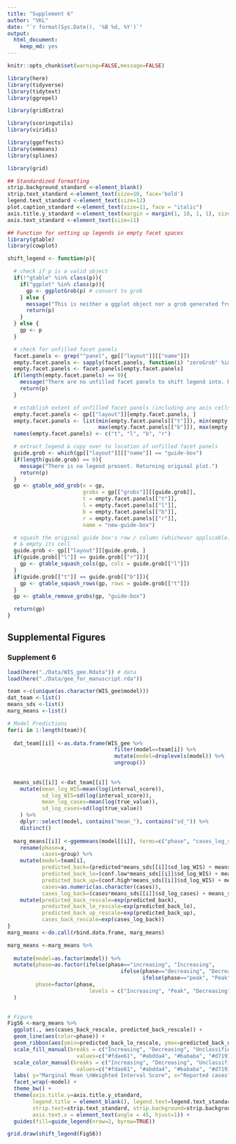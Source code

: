 ```yaml
---
title: "Supplement 6"
author: "VKL"
date: "`r format(Sys.Date(), '%B %d, %Y')`"
output:
  html_document:
    keep_md: yes
---
```


```r
knitr::opts_chunk$set(warning=FALSE,message=FALSE) 

library(here)
library(tidyverse)
library(tidytext)
library(ggrepel)

library(gridExtra)

library(scoringutils)
library(viridis)

library(ggeffects)
library(emmeans)
library(splines)

library(grid)

## Standardized formatting
strip.background_standard <-element_blank()
strip.text_standard <-element_text(size=10, face='bold')
legend.text_standard <-element_text(size=12)
plot.caption_standard <-element_text(size=11, face = "italic")
axis.title.y_standard <-element_text(margin = margin(1, 10, 1, 1), size=12)
axis.text_standard <-element_text(size=11)

## Function for setting up legends in empty facet spaces
library(gtable)
library(cowplot)

shift_legend <- function(p){

  # check if p is a valid object
  if(!"gtable" %in% class(p)){
    if("ggplot" %in% class(p)){
      gp <- ggplotGrob(p) # convert to grob
    } else {
      message("This is neither a ggplot object nor a grob generated from ggplotGrob. Returning original plot.")
      return(p)
    }
  } else {
    gp <- p
  }

  # check for unfilled facet panels
  facet.panels <- grep("^panel", gp[["layout"]][["name"]])
  empty.facet.panels <- sapply(facet.panels, function(i) "zeroGrob" %in% class(gp[["grobs"]][[i]]))
  empty.facet.panels <- facet.panels[empty.facet.panels]
  if(length(empty.facet.panels) == 0){
    message("There are no unfilled facet panels to shift legend into. Returning original plot.")
    return(p)
  }

  # establish extent of unfilled facet panels (including any axis cells in between)
  empty.facet.panels <- gp[["layout"]][empty.facet.panels, ]
  empty.facet.panels <- list(min(empty.facet.panels[["t"]]), min(empty.facet.panels[["l"]]),
                             max(empty.facet.panels[["b"]]), max(empty.facet.panels[["r"]]))
  names(empty.facet.panels) <- c("t", "l", "b", "r")

  # extract legend & copy over to location of unfilled facet panels
  guide.grob <- which(gp[["layout"]][["name"]] == "guide-box")
  if(length(guide.grob) == 0){
    message("There is no legend present. Returning original plot.")
    return(p)
  }
  gp <- gtable_add_grob(x = gp,
                        grobs = gp[["grobs"]][[guide.grob]],
                        t = empty.facet.panels[["t"]],
                        l = empty.facet.panels[["l"]],
                        b = empty.facet.panels[["b"]],
                        r = empty.facet.panels[["r"]],
                        name = "new-guide-box")

  # squash the original guide box's row / column (whichever applicable)
  # & empty its cell
  guide.grob <- gp[["layout"]][guide.grob, ]
  if(guide.grob[["l"]] == guide.grob[["r"]]){
    gp <- gtable_squash_cols(gp, cols = guide.grob[["l"]])
  }
  if(guide.grob[["t"]] == guide.grob[["b"]]){
    gp <- gtable_squash_rows(gp, rows = guide.grob[["t"]])
  }
  gp <- gtable_remove_grobs(gp, "guide-box")

  return(gp)
}

```

## Supplemental Figures

### Supplement 6

```r

load(here("./Data/WIS_gee.Rdata")) # data
load(here("./Data/gee_for_manuscript.rda"))

team <-c(unique(as.character(WIS_gee$model))) 
dat_team <-list()
means_sds <-list()
marg_means <-list()

# Model Predictions 
for(i in 1:length(team)){
  
  dat_team[[i]] <-as.data.frame(WIS_gee %>%
                                  filter(model==team[i]) %>%
                                  mutate(model=droplevels(model)) %>%
                                  ungroup())
  
  
  means_sds[[i]] <-dat_team[[i]] %>%
    mutate(mean_log_WIS=mean(log(interval_score)),
           sd_log_WIS=sd(log(interval_score)),
           mean_log_cases=mean(log(true_value)),
           sd_log_cases=sd(log(true_value))
    ) %>%
    dplyr::select(model, contains("mean_"), contains("sd_")) %>%
    distinct()
                                      
  marg_means[[i]] <-ggemmeans(model[[i]], terms=c("phase", "cases_log_std[-1.96:1.96]")) %>%
    rename(phase=x,
           cases=group) %>% 
    mutate(model=team[i],
           predicted_back=(predicted*means_sds[[i]]$sd_log_WIS) + means_sds[[i]]$mean_log_WIS,
           predicted_back_lo=(conf.low*means_sds[[i]]$sd_log_WIS) + means_sds[[i]]$mean_log_WIS,
           predicted_back_up=(conf.high*means_sds[[i]]$sd_log_WIS) + means_sds[[i]]$mean_log_WIS,
           cases=as.numeric(as.character(cases)),
           cases_log_back=(cases*means_sds[[i]]$sd_log_cases) + means_sds[[i]]$mean_log_cases) %>%
    mutate(predicted_back_rescale=exp(predicted_back),
           predicted_back_lo_rescale=exp(predicted_back_lo),
           predicted_back_up_rescale=exp(predicted_back_up),
           cases_back_rescale=exp(cases_log_back))
}
marg_means <-do.call(rbind.data.frame, marg_means)

marg_means <-marg_means %>%
  
  mutate(model=as.factor(model)) %>%
  mutate(phase=as.factor(ifelse(phase=="increasing", "Increasing",
                                    ifelse(phase=="decreasing", "Decreasing",
                                           ifelse(phase=="peak", "Peak", "Nadir")))),
         phase=factor(phase, 
                          levels = c("Increasing", "Peak", "Decreasing",  "Nadir"))
  ) 

  
# Figure
FigS6 <-marg_means %>%
  ggplot(., aes(cases_back_rescale, predicted_back_rescale)) +
  geom_line(aes(color=phase)) +
  geom_ribbon(aes(ymin=predicted_back_lo_rescale, ymax=predicted_back_up_rescale, fill=phase), alpha=0.35) +
  scale_fill_manual(breaks = c("Increasing", "Decreasing", "Unclassified", "Peak", "Nadir"), 
                      values=c("#fdae61", "#abdda4", "#bababa", "#d7191c", "#2b83ba")) +
  scale_color_manual(breaks = c("Increasing", "Decreasing", "Unclassified", "Peak", "Nadir"), 
                      values=c("#fdae61", "#abdda4", "#bababa", "#d7191c", "#2b83ba")) +
  labs( y="Marginal Mean \nWeighted Interval Score", x="Reported cases") +
  facet_wrap(~model) +
  theme_bw() +
  theme(axis.title.y=axis.title.y_standard,
        legend.title = element_blank(), legend.text=legend.text_standard,
        strip.text=strip.text_standard, strip.background=strip.background_standard,
        axis.text.x = element_text(angle = 45, hjust=1)) +
  guides(fill=guide_legend(nrow=2, byrow=TRUE))

```

```r

grid.draw(shift_legend(FigS6))

```